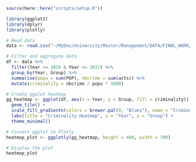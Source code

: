 
```r
source(here::here("scripts/setup.R"))
```

```r
library(ggplot2)
library(dplyr)
library(plotly)

# Read data
data <- read.csv("~/MyDoc/University/Master/Management/DATA/FINAL_WORK/DSFBA/dataset_vf/PrixPopCrimeYearChomIntInf_vf4.csv")

# Filter and aggregate data
df <- data %>%
  filter(Year >= 2016 & Year <= 2021) %>%
  group_by(Year, Group) %>%
  summarise(popu = sum(POP), nbcrime = sum(acts)) %>%
  mutate(criminality = nbcrime / popu * 1000)

# Create ggplot heatmap
gg_heatmap <- ggplot(df, aes(x = Year, y = Group, fill = criminality)) +
  geom_tile() +
  scale_fill_gradientn(colors = brewer.pal(9, "Blues"), name = "Criminality") +
  labs(title = "Criminality Heatmap", x = "Year", y = "Group") +
  theme_minimal()

# Convert ggplot to Plotly
heatmap_plot <- ggplotly(gg_heatmap, height = 400, width = 700)

# Display the plot
heatmap_plot

```

